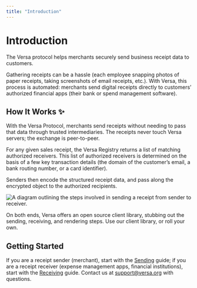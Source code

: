 ```yaml
---
title: "Introduction"
---
```


# Introduction

The Versa protocol helps merchants securely send business receipt data to customers.

Gathering receipts can be a hassle (each employee snapping photos of paper receipts, taking screenshots of email receipts, etc.). With Versa, this process is automated: merchants send digital receipts directly to customers’ authorized financial apps (their bank or spend management software).

## How It Works ✨

With the Versa Protocol, merchants send receipts without needing to pass that data through trusted intermediaries. The receipts never touch Versa servers; the exchange is peer-to-peer.

For any given sales receipt, the Versa Registry returns a list of matching authorized receivers. This list of authorized receivers is determined on the basis of a few key transaction details (the domain of the customer’s email, a bank routing number, or a card identifier).

Senders then encode the structured receipt data, and pass along the encrypted object to the authorized recipients.

![A diagram outlining the steps involved in sending a receipt from sender to receiver.](https://raw.githubusercontent.com/versa-protocol/docs/main/assets/versa_diagram.svg)

On both ends, Versa offers an open source client library, stubbing out the sending, receiving, and rendering steps. Use our client library, or roll your own.

## Getting Started

If you are a receipt sender (merchant), start with the [Sending](/sending) guide; if you are a receipt receiver (expense management apps, financial institutions), start with the [Receiving](/receiving) guide. Contact us at support@versa.org with questions.
